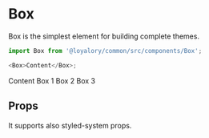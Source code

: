 
<Meta title="Common|Components/Box" component={Box} />

# Box

Box is the simplest element for building complete themes.

```js
import Box from '@loyalory/common/src/components/Box';

<Box>Content</Box>;
```

<Preview>
  <Story name="Default">
    <Box bg="#eee" p={3} fontSize="18px">Content</Box>
  </Story>
</Preview>

<Preview>
  <Story name="Flex box">
    <Box flexBox justifyContent="space-between">
      <Box p={3} bg="#eee">Box 1</Box>
      <Box p={3} bg="#eee">Box 2</Box>
      <Box p={3} bg="#eee">Box 3</Box>
    </Box>
  </Story>
</Preview>

## Props

It supports also styled-system props.

<Props of={Box} />
